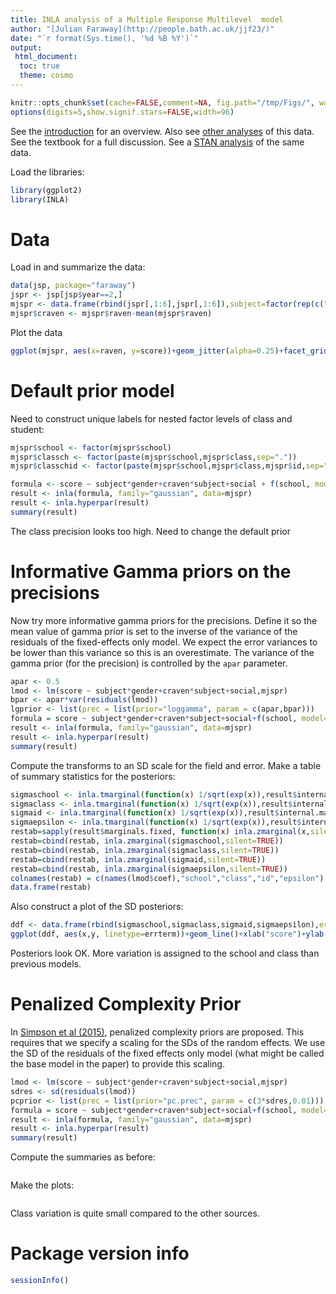 ```yaml
---
title: INLA analysis of a Multiple Response Multilevel  model
author: "[Julian Faraway](http://people.bath.ac.uk/jjf23/)"
date: "`r format(Sys.time(), '%d %B %Y')`"
output:
 html_document:
  toc: true
  theme: cosmo
---
```


```r
knitr::opts_chunk$set(cache=FALSE,comment=NA, fig.path="/tmp/Figs/", warning=FALSE, message=FALSE)
options(digits=5,show.signif.stars=FALSE,width=96)
```

See the [introduction](index.html) for an overview. Also see [other analyses](../mixchange/multiple.html) of this data.
See the textbook for a full discussion. See a [STAN analysis](../stan/multiple.html) of the same data.

Load the libraries:

```r
library(ggplot2)
library(INLA)
```

# Data

Load in and summarize the data:

```r
data(jsp, package="faraway")
jspr <- jsp[jsp$year==2,]
mjspr <- data.frame(rbind(jspr[,1:6],jspr[,1:6]),subject=factor(rep(c("english","math"),c(953,953))),score=c(jspr$english/100,jspr$math/40))
mjspr$craven <- mjspr$raven-mean(mjspr$raven)

```

Plot the data
```r
ggplot(mjspr, aes(x=raven, y=score))+geom_jitter(alpha=0.25)+facet_grid(gender ~ subject)
```



# Default prior model

Need to construct unique labels for nested factor levels of class and student:


```r
mjspr$school <- factor(mjspr$school)
mjspr$classch <- factor(paste(mjspr$school,mjspr$class,sep="."))
mjspr$classchid <- factor(paste(mjspr$school,mjspr$class,mjspr$id,sep="."))
```

```r
formula <- score ~ subject*gender+craven*subject+social + f(school, model="iid") + f(classch, model="iid") + f(classchid, model="iid")
result <- inla(formula, family="gaussian", data=mjspr)
result <- inla.hyperpar(result)
summary(result)
```

The class precision looks too high. Need to change the default prior

# Informative Gamma priors on the precisions

Now try more informative gamma priors for the precisions. Define it so
the mean value of gamma prior is set to the inverse of the variance of
the residuals of the fixed-effects only model. We expect the error
variances to be lower than this variance so this is an overestimate.
The variance of the gamma prior (for the precision) is controlled by
the `apar` parameter.

```r
apar <- 0.5
lmod <- lm(score ~ subject*gender+craven*subject+social,mjspr)
bpar <- apar*var(residuals(lmod))
lgprior <- list(prec = list(prior="loggamma", param = c(apar,bpar)))
formula = score ~ subject*gender+craven*subject+social+f(school, model="iid", hyper = lgprior)+f(classch, model="iid", hyper = lgprior)+f(classchid, model="iid", hyper = lgprior)
result <- inla(formula, family="gaussian", data=mjspr)
result <- inla.hyperpar(result)
summary(result)
```

Compute the transforms to an SD scale for the field and error. Make a table of summary statistics for the posteriors:

```r
sigmaschool <- inla.tmarginal(function(x) 1/sqrt(exp(x)),result$internal.marginals.hyperpar[[2]])
sigmaclass <- inla.tmarginal(function(x) 1/sqrt(exp(x)),result$internal.marginals.hyperpar[[3]])
sigmaid <- inla.tmarginal(function(x) 1/sqrt(exp(x)),result$internal.marginals.hyperpar[[4]])
sigmaepsilon <- inla.tmarginal(function(x) 1/sqrt(exp(x)),result$internal.marginals.hyperpar[[1]])
restab=sapply(result$marginals.fixed, function(x) inla.zmarginal(x,silent=TRUE))
restab=cbind(restab, inla.zmarginal(sigmaschool,silent=TRUE))
restab=cbind(restab, inla.zmarginal(sigmaclass,silent=TRUE))
restab=cbind(restab, inla.zmarginal(sigmaid,silent=TRUE))
restab=cbind(restab, inla.zmarginal(sigmaepsilon,silent=TRUE))
colnames(restab) = c(names(lmod$coef),"school","class","id","epsilon")
data.frame(restab)
```

Also construct a plot of the SD posteriors:

```r
ddf <- data.frame(rbind(sigmaschool,sigmaclass,sigmaid,sigmaepsilon),errterm=gl(4,1024,labels = c("school","class","id","epsilon")))
ggplot(ddf, aes(x,y, linetype=errterm))+geom_line()+xlab("score")+ylab("density")+xlim(0,0.15)
```

Posteriors look OK. More variation is assigned to the school and class than previous models.

# Penalized Complexity Prior

In [Simpson et al (2015)](http://arxiv.org/abs/1403.4630v3), penalized complexity priors are proposed. This
requires that we specify a scaling for the SDs of the random effects. We use the SD of the residuals
of the fixed effects only model (what might be called the base model in the paper) to provide this scaling.

```r
lmod <- lm(score ~ subject*gender+craven*subject+social,mjspr)
sdres <- sd(residuals(lmod))
pcprior <- list(prec = list(prior="pc.prec", param = c(3*sdres,0.01)))
formula = score ~ subject*gender+craven*subject+social+f(school, model="iid", hyper = pcprior)+f(classch, model="iid", hyper = pcprior)+f(classchid, model="iid", hyper = pcprior)
result <- inla(formula, family="gaussian", data=mjspr)
result <- inla.hyperpar(result)
summary(result)
```

Compute the summaries as before:

```r
```

Make the plots:

```r
```

Class variation is quite small compared to the other sources.

# Package version info

```r
sessionInfo()
```
